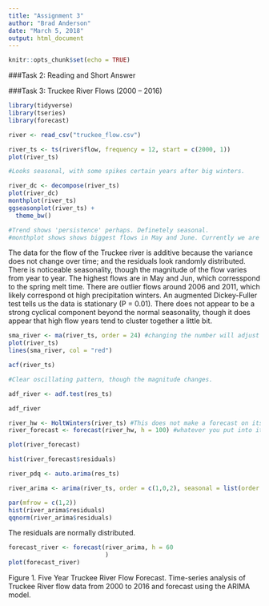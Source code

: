 ```yaml
---
title: "Assignment 3"
author: "Brad Anderson"
date: "March 5, 2018"
output: html_document
---
```


```r
knitr::opts_chunk$set(echo = TRUE)
```
###Task 2: Reading and Short Answer



###Task 3: Truckee River Flows (2000 – 2016)

```r

library(tidyverse)
library(tseries)
library(forecast)

river <- read_csv("truckee_flow.csv")
```

```r

river_ts <- ts(river$flow, frequency = 12, start = c(2000, 1))
plot(river_ts)

#Looks seasonal, with some spikes certain years after big winters.

```

```r

river_dc <- decompose(river_ts)
plot(river_dc)
monthplot(river_ts)
ggseasonplot(river_ts) +
  theme_bw()

#Trend shows 'persistence' perhaps. Definetely seasonal.
#monthplot shows shows biggest flows in May and June. Currently we are at a low point, though some recovery from last year's rains.
```

The data for the flow of the Truckee river is additive because the variance does not change over time; and the residuals look randomly distributed. There is noticeable seasonality, though the magnitude of the flow varies from year to year. The highest flows are in May and Jun, which corresspond to the spring melt time. There are outlier flows around 2006 and 2011, which likely correspond ot high precipitation winters. An augmented Dickey-Fuller test tells us the data is stationary (P = 0.01). There does not appear to be a strong cyclical component beyond the normal seasonality, though it does appear that high flow years tend to cluster together a little bit.

```r

sma_river <- ma(river_ts, order = 24) #changing the number will adjust the moving average
plot(river_ts)
lines(sma_river, col = "red")

acf(river_ts)

#Clear oscillating pattern, though the magnitude changes. 
```

```r

adf_river <- adf.test(res_ts)

adf_river
```


```r

river_hw <- HoltWinters(river_ts) #This does not make a forecast on its own...
river_forecast <- forecast(river_hw, h = 100) #whatever you put into it, it recognizes the model type

plot(river_forecast)

hist(river_forecast$residuals)
```

```r

river_pdq <- auto.arima(res_ts)

river_arima <- arima(river_ts, order = c(1,0,2), seasonal = list(order = c(0,1,1)))

par(mfrow = c(1,2))
hist(river_arima$residuals)
qqnorm(river_arima$residuals)
```
The residuals are normally distributed.

```r

forecast_river <- forecast(river_arima, h = 60
                           )
plot(forecast_river)

```
Figure 1. Five Year Truckee River Flow Forecast. Time-series analysis of Truckee River flow data from 2000 to 2016 and forecast using the ARIMA model.

